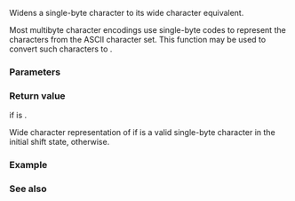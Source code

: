 {{cpp/title|btowc}}
{{cpp/string/multibyte/navbar}}
{{ddcl|header=cwchar|
std::wint_t btowc( int c );
}}

Widens a single-byte character {{c|c}} to its wide character equivalent.

Most multibyte character encodings use single-byte codes to represent the characters from the ASCII character set. This function may be used to convert such characters to {{c|wchar_t}}.

===Parameters===
{{par begin}}
{{par|c|single-byte character to widen}}
{{par end}}

===Return value===
{{lc|WEOF}} if {{c|c}} is {{lc|EOF}}.

Wide character representation of {{c|c}} if {{c|(unsigned char)c}} is a valid single-byte character in the initial shift state, {{lc|WEOF}} otherwise.

===Example===
{{example
|code=
#include &lt;clocale&gt;
#include &lt;cwchar&gt;
#include &lt;iostream&gt;

void try_widen(char c)
{
    std::wint_t w = std::btowc(c);
    if (w != WEOF)
        std::cout &lt;&lt; "The single-byte character " &lt;&lt; +(unsigned char)c
                  &lt;&lt; " widens to " &lt;&lt; +w &lt;&lt; '\n';
    else
        std::cout &lt;&lt; "The single-byte character " &lt;&lt; +(unsigned char)c
                  &lt;&lt; " failed to widen\n";
}

int main()
{
    std::setlocale(LC_ALL, "lt_LT.iso88594");
    std::cout &lt;&lt; std::hex &lt;&lt; std::showbase &lt;&lt; "In Lithuanian ISO-8859-4 locale:\n";
    try_widen('A');
    try_widen('\xdf'); // German letter ß (U+00df) in ISO-8859-4
    try_widen('\xf9'); // Lithuanian letter ų (U+0173) in ISO-8859-4

    std::setlocale(LC_ALL, "lt_LT.utf8");
    std::cout &lt;&lt; "In Lithuanian UTF-8 locale:\n";
    try_widen('A');
    try_widen('\xdf');
    try_widen('\xf9');
}
|p=true
|output=
In Lithuanian ISO-8859-4 locale:
The single-byte character 0x41 widens to 0x41
The single-byte character 0xdf widens to 0xdf
The single-byte character 0xf9 widens to 0x173
In Lithuanian UTF-8 locale:
The single-byte character 0x41 widens to 0x41
The single-byte character 0xdf failed to widen
The single-byte character 0xf9 failed to widen
}}

===See also===
{{dsc begin}}
{{dsc inc|cpp/string/multibyte/dsc wctob}}
{{dsc inc|cpp/locale/ctype/dsc do_widen}}
{{dsc see c|c/string/multibyte/btowc}}
{{dsc end}}

{{langlinks|de|es|fr|it|ja|pt|ru|zh}}